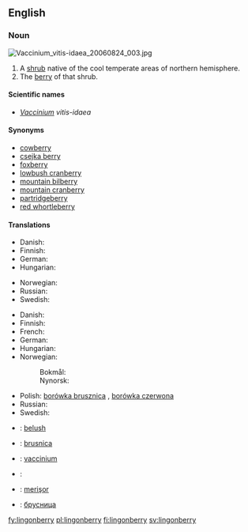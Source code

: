{{wikipedia|vaccinium vitis-idaea}}
==English==

===Noun===
[[File:Vaccinium_vitis-idaea_20060824_003.jpg|thumb|right]]
{{en-noun|lingonberries}}

# A [[shrub]] native of the cool temperate areas of northern hemisphere.
# The [[berry]] of that shrub.

====Scientific names====
* ''[[Vaccinium]] vitis-idaea''

====Synonyms====
* [[cowberry]]
* [[csejka berry]]
* [[foxberry]]
* [[lowbush cranberry]]
* [[mountain bilberry]]
* [[mountain cranberry]]
* [[partridgeberry]]
* [[red whortleberry]]

====Translations====
{{trans-top|shrub}}
* Danish: {{t-|da|tyttebær|c}}
* Finnish: {{t+|fi|puolukka}}
* German: {{t+|de|Preiselbeere|f}}
* Hungarian: {{t-|hu|vörös áfonya}}
{{trans-mid}}
* Norwegian: {{t|no|tyttebærlyng|m}}
* Russian: {{t|ru|брусника|f|tr=brusníka}}
* Swedish: {{t+|sv|lingon|n}}
{{trans-bottom}}

{{trans-top|berry}}
* Danish: {{t-|da|tyttebær|n}}
* Finnish: {{t+|fi|puolukka}}
* French: {{t|fr|airelle rouge|m}}
* German: {{t+|de|Preiselbeere|f}}
* Hungarian: {{t-|hu|vörös áfonya}}
* Norwegian:
*: Bokmål: {{t|no|tyttebær|n}}
*: Nynorsk: {{t|nn|tytebær|n|xs=Norwegian Nynorsk}}
{{trans-mid}}
* Polish: [[borówka brusznica]] {{f}}, [[borówka czerwona]] {{f}}
* Russian: {{t|ru|брусника|f|tr=brusníka}}
* Swedish: {{t+|sv|lingon|n}}
{{trans-bottom}}

{{checktrans-top}}
* {{ttbc|sq}}: [[belush]] {{m}}
* {{ttbc|hr}}: [[brusnica]] {{f}}
* {{ttbc|Latin}}: [[vaccinium]] {{n}}
{{trans-mid}}
* {{ttbc|Northern Sami}}: {{tø|se|jokŋa}}
* {{ttbc|ro}}: [[merişor]] {{m}}
* {{ttbc|sr}}: [[брусница]] {{f}}
{{trans-bottom}}

[[fy:lingonberry]]
[[pl:lingonberry]]
[[fi:lingonberry]]
[[sv:lingonberry]]